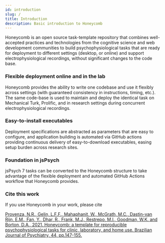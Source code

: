 ---
id: introduction
slug: /
title: Introduction
description: Basic introduction to Honeycomb
---

Honeycomb is an open source task-template repository that combines well-accepted practices and technologies from the cognitive science and web development communities to build psychophysiological tasks that are ready for deployment to different settings (desktop, or online) and support electrophysiological recordings, without significant changes to the code base.

### Flexible deployment online and in the lab

Honeycomb provides the ability to write one codebase and use it flexibly across settings (with guaranteed consistency in instructions, timing, etc.). The same code-base is used to maintain and deploy the identical task on Mechanical Turk, Prolific, and in research settings during concurrent electrophysiological recordings.

### Easy-to-install executables

Deployment specifications are abstracted as parameters that are easy to configure, and application building is automated via GitHub actions providing continuous delivery of easy-to-download executables, easing setup burden across research sites.

### Foundation in jsPsych

jsPsych 7 tasks can be converted to the Honeycomb structure to take advantage of the flexible deployment and automated GitHub Actions workflow that Honeycomb provides.

### Cite this work

If you use Honeycomb in your work, please cite

[Provenza, N.R., Gelin, L.F.F., Mahaphanit, W., McGrath, M.C., Dastin-van Rijn, E.M., Fan, Y., Dhar, R., Frank, M.J., Restrepo, M.I., Goodman, W.K. and Borton, D.A., 2021. Honeycomb: a template for reproducible psychophysiological tasks for clinic, laboratory, and home use. Brazilian Journal of Psychiatry, 44, pp.147-155.](https://doi.org/10.1590/1516-4446-2020-1675)
